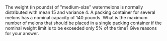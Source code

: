 The weight (in pounds) of "medium-size" watermelons is normally distributed with mean $15$ and variance $4$.
A packing container for several melons has a nominal capacity of $140$ pounds.
What is the maximum number of melons that should be placed in a single packing container if the nominal weight limit is to be exceeded only $5\%$ of the time?
Give reasons for your answer.
